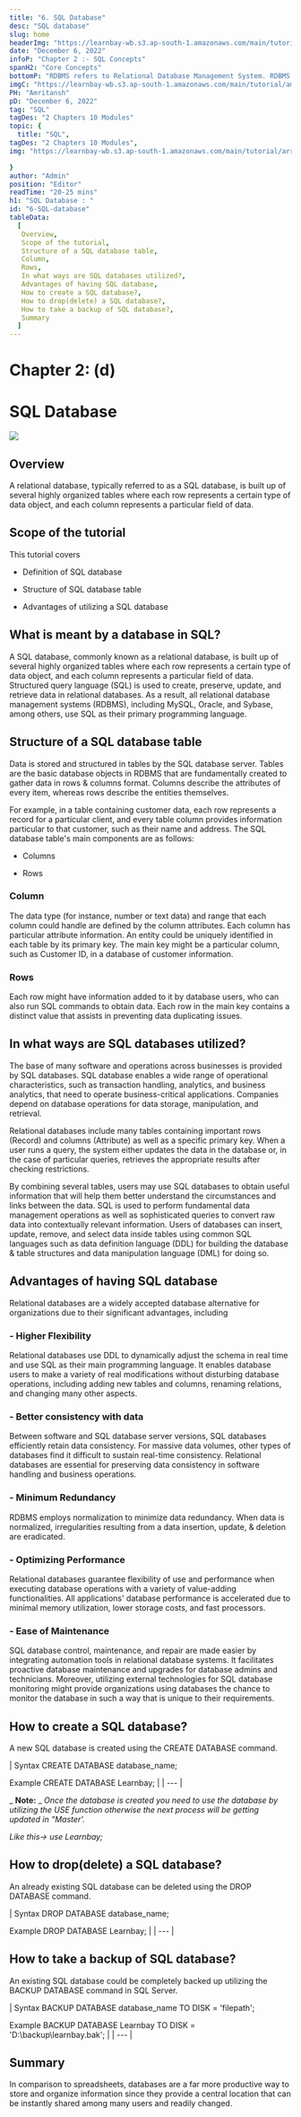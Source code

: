 ```yaml
---
title: "6. SQL Database"
desc: "SQL database"
slug: home
headerImg: "https://learnbay-wb.s3.ap-south-1.amazonaws.com/main/tutorial/SQL+Header.png"
date: "December 6, 2022"
infoP: "Chapter 2 :- SQL Concepts"
spanH2: "Core Concepts"
bottomP: "RDBMS refers to Relational Database Management System. RDBMS serves as the foundation for all contemporary database systems, including MySQL."
imgC: "https://learnbay-wb.s3.ap-south-1.amazonaws.com/main/tutorial/amritansh.png"
PH: "Amritansh"
pD: "December 6, 2022"
tag: "SQL"
tagDes: "2 Chapters 10 Modules"
topic: {
  title: "SQL",
tagDes: "2 Chapters 10 Modules",
img: "https://learnbay-wb.s3.ap-south-1.amazonaws.com/main/tutorial/arrow.png"

}
author: "Admin"
position: "Editor"
readTime: "20-25 mins"
h1: "SQL Database : "
id: "6-SQL-database"
tableData:
  [
   Overview,
   Scope of the tutorial,
   Structure of a SQL database table,
   Column, 
   Rows, 
   In what ways are SQL databases utilized?, 
   Advantages of having SQL database,
   How to create a SQL database?,
   How to drop(delete) a SQL database?,
   How to take a backup of SQL database?,
   Summary
  ]
---
```


# **Chapter 2: (d)**

# **SQL Database**

<img src="https://learnbay-wb.s3.ap-south-1.amazonaws.com/main/tutorial/SQL/SQL-da.jpeg"></img>

## **Overview**

A relational database, typically referred to as a SQL database, is built up of several highly organized tables where each row represents a certain type of data object, and each column represents a particular field of data.

## **Scope of the tutorial**   

This tutorial covers

-  Definition of SQL database

-  Structure of SQL database table

-  Advantages of utilizing a SQL database

## **What is meant by a database in SQL?**

A SQL database, commonly known as a relational database, is built up of several highly organized tables where each row represents a certain type of data object, and each column represents a particular field of data. Structured query language (SQL) is used to create, preserve, update, and retrieve data in relational databases. As a result, all relational database management systems (RDBMS), including MySQL, Oracle, and Sybase, among others, use SQL as their primary programming language.

## **Structure of a SQL database table**   

Data is stored and structured in tables by the SQL database server. Tables are the basic database objects in RDBMS that are fundamentally created to gather data in rows & columns format. Columns describe the attributes of every item, whereas rows describe the entities themselves.

For example, in a table containing customer data, each row represents a record for a particular client, and every table column provides information particular to that customer, such as their name and address. The SQL database table's main components are as follows:

-  Columns

-  Rows

### **Column**  

The data type (for instance, number or text data) and range that each column could handle are defined by the column attributes. Each column has particular attribute information. An entity could be uniquely identified in each table by its primary key. The main key might be a particular column, such as Customer ID, in a database of customer information.

### **Rows**

Each row might have information added to it by database users, who can also run SQL commands to obtain data. Each row in the main key contains a distinct value that assists in preventing data duplicating issues.

## **In what ways are SQL databases utilized?**  

The base of many software and operations across businesses is provided by SQL databases. SQL database enables a wide range of operational characteristics, such as transaction handling, analytics, and business analytics, that need to operate business-critical applications. Companies depend on database operations for data storage, manipulation, and retrieval.

Relational databases include many tables containing important rows (Record) and columns (Attribute) as well as a specific primary key. When a user runs a query, the system either updates the data in the database or, in the case of particular queries, retrieves the appropriate results after checking restrictions.

By combining several tables, users may use SQL databases to obtain useful information that will help them better understand the circumstances and links between the data. SQL is used to perform fundamental data management operations as well as sophisticated queries to convert raw data into contextually relevant information. Users of databases can insert, update, remove, and select data inside tables using common SQL languages such as data definition language (DDL) for building the database & table structures and data manipulation language (DML) for doing so.

## **Advantages of having SQL database**   

Relational databases are a widely accepted database alternative for organizations due to their significant advantages, including

### -  **Higher Flexibility**  

Relational databases use DDL to dynamically adjust the schema in real time and use SQL as their main programming language. It enables database users to make a variety of real modifications without disturbing database operations, including adding new tables and columns, renaming relations, and changing many other aspects.

### -  **Better consistency with data**

Between software and SQL database server versions, SQL databases efficiently retain data consistency. For massive data volumes, other types of databases find it difficult to sustain real-time consistency. Relational databases are essential for preserving data consistency in software handling and business operations.

### -  **Minimum Redundancy**

RDBMS employs normalization to minimize data redundancy. When data is normalized, irregularities resulting from a data insertion, update, & deletion are eradicated.

### -  **Optimizing Performance**

Relational databases guarantee flexibility of use and performance when executing database operations with a variety of value-adding functionalities. All applications' database performance is accelerated due to minimal memory utilization, lower storage costs, and fast processors.

### -  **Ease of Maintenance**

SQL database control, maintenance, and repair are made easier by integrating automation tools in relational database systems. It facilitates proactive database maintenance and upgrades for database admins and technicians. Moreover, utilizing external technologies for SQL database monitoring might provide organizations using databases the chance to monitor the database in such a way that is unique to their requirements.

## **How to create a SQL database?** 

A new SQL database is created using the CREATE DATABASE command.

| Syntax
 CREATE DATABASE database\_name;

 Example
 CREATE DATABASE Learnbay; |
| --- |

_ **Note:** _ _Once the database is created you need to use the database by utilizing the USE function otherwise the next process will be getting updated in "Master'._

_Like this→ use Learnbay;_

## **How to drop(delete) a SQL database?**    

An already existing SQL database can be deleted using the DROP DATABASE command.

| Syntax
 DROP DATABASE database\_name;

 Example
 DROP DATABASE Learnbay; |
| --- |

## **How to take a backup of SQL database?**  

An existing SQL database could be completely backed up utilizing the BACKUP DATABASE command in SQL Server.

| Syntax
 BACKUP DATABASE database\_name
 TO DISK = 'filepath';

 Example
 BACKUP DATABASE Learnbay
 TO DISK = 'D:\backup\learnbay.bak'; |
| --- |

## **Summary**  

In comparison to spreadsheets, databases are a far more productive way to store and organize information since they provide a central location that can be instantly shared among many users and readily changed.